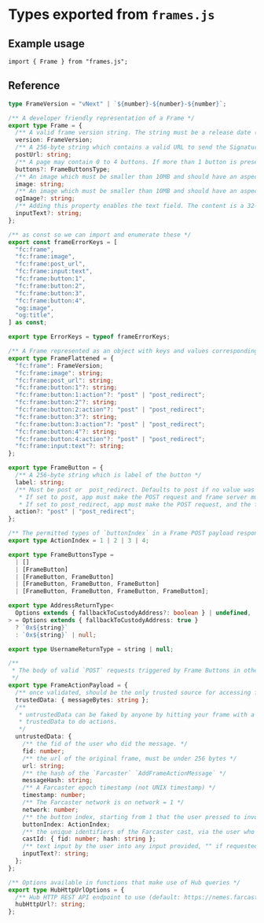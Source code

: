 # Types exported from `frames.js`

## Example usage

```tsx
import { Frame } from "frames.js";
```

## Reference

```ts [frames.js/types.ts]
type FrameVersion = "vNext" | `${number}-${number}-${number}`;

/** A developer friendly representation of a Frame */
export type Frame = {
  /** A valid frame version string. The string must be a release date (e.g. 2020-01-01 ) or vNext. Apps must ignore versions they do not understand. Currently, the only valid version is vNext.  */
  version: FrameVersion;
  /** A 256-byte string which contains a valid URL to send the Signature Packet to. If this prop is not present, apps must POST to the frame URL. */
  postUrl: string;
  /** A page may contain 0 to 4 buttons. If more than 1 button is present, the idx values must be in sequence starting from 1 (e.g. 1, 2 3). If a broken sequence is present (e.g 1, 2, 4), apps must not render the frame and instead render an OG embed. */
  buttons?: FrameButtonsType;
  /** An image which must be smaller than 10MB and should have an aspect ratio of 1.91:1 */
  image: string;
  /** An image which must be smaller than 10MB and should have an aspect ratio of 1.91:1. Fallback for clients that do not support frames. */
  ogImage?: string;
  /** Adding this property enables the text field. The content is a 32-byte label that is shown to the user (e.g. Enter a message). */
  inputText?: string;
};

/** as const so we can import and enumerate these */
export const frameErrorKeys = [
  "fc:frame",
  "fc:frame:image",
  "fc:frame:post_url",
  "fc:frame:input:text",
  "fc:frame:button:1",
  "fc:frame:button:2",
  "fc:frame:button:3",
  "fc:frame:button:4",
  "og:image",
  "og:title",
] as const;

export type ErrorKeys = typeof frameErrorKeys;

/** A Frame represented as an object with keys and values corresponding to the Frames spec: https://docs.farcaster.xyz/reference/frames/spec */
export type FrameFlattened = {
  "fc:frame": FrameVersion;
  "fc:frame:image": string;
  "fc:frame:post_url": string;
  "fc:frame:button:1"?: string;
  "fc:frame:button:1:action"?: "post" | "post_redirect";
  "fc:frame:button:2"?: string;
  "fc:frame:button:2:action"?: "post" | "post_redirect";
  "fc:frame:button:3"?: string;
  "fc:frame:button:3:action"?: "post" | "post_redirect";
  "fc:frame:button:4"?: string;
  "fc:frame:button:4:action"?: "post" | "post_redirect";
  "fc:frame:input:text"?: string;
};

export type FrameButton = {
  /** A 256-byte string which is label of the button */
  label: string;
  /** Must be post or  post_redirect. Defaults to post if no value was specified.
   * If set to post, app must make the POST request and frame server must respond with a 200 OK, which may contain another frame.
   * If set to post_redirect, app must make the POST request, and the frame server must respond with a 302 OK with a location property set on the header. */
  action?: "post" | "post_redirect";
};

/** The permitted types of `buttonIndex` in a Frame POST payload response */
export type ActionIndex = 1 | 2 | 3 | 4;

export type FrameButtonsType =
  | []
  | [FrameButton]
  | [FrameButton, FrameButton]
  | [FrameButton, FrameButton, FrameButton]
  | [FrameButton, FrameButton, FrameButton, FrameButton];

export type AddressReturnType<
  Options extends { fallbackToCustodyAddress?: boolean } | undefined,
> = Options extends { fallbackToCustodyAddress: true }
  ? `0x${string}`
  : `0x${string}` | null;

export type UsernameReturnType = string | null;

/**
 * The body of valid `POST` requests triggered by Frame Buttons in other apps, when formatted as json, conforming to the Frames spec
 */
export type FrameActionPayload = {
  /** once validated, should be the only trusted source for accessing frame data */
  trustedData: { messageBytes: string };
  /**
   * untrustedData can be faked by anyone by hitting your frame with a POST with an arbitrary payload. We recommend only using
   * trustedData to do actions.
   */
  untrustedData: {
    /** the fid of the user who did the message. */
    fid: number;
    /** the url of the original frame, must be under 256 bytes */
    url: string;
    /** the hash of the `Farcaster` `AddFrameActionMessage` */
    messageHash: string;
    /** A Farcaster epoch timestamp (not UNIX timestamp) */
    timestamp: number;
    /** The Farcaster network is on network = 1 */
    network: number;
    /** the button index, starting from 1 that the user pressed to invoke this POST */
    buttonIndex: ActionIndex;
    /** the unique identifiers of the Farcaster cast, via the user who casted's `fid` and the cast `hash`, which is a unique identifier */
    castId: { fid: number; hash: string };
    /** text input by the user into any input provided, "" if requested and no input, undefined if input not requested */
    inputText?: string;
  };
};

/** Options available in functions that make use of Hub queries */
export type HubHttpUrlOptions = {
  /** Hub HTTP REST API endpoint to use (default: https://nemes.farcaster.xyz:2281) */
  hubHttpUrl?: string;
};
```
